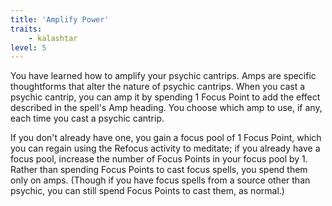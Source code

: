 ```yaml
---
title: 'Amplify Power'
traits:
    - kalashtar
level: 5
---
```


You have learned how to amplify your psychic cantrips. Amps are specific thoughtforms that alter the nature of psychic cantrips. When you cast a psychic cantrip, you can amp it by spending 1 Focus Point to add the effect described in the spell's Amp heading. You choose which amp to use, if any, each time you cast a psychic cantrip.

If you don't already have one, you gain a focus pool of 1 Focus Point, which you can regain using the Refocus activity to meditate; if you already have a focus pool, increase the number of Focus Points in your focus pool by 1. Rather than spending Focus Points to cast focus spells, you spend them only on amps. (Though if you have focus spells from a source other than psychic, you can still spend Focus Points to cast them, as normal.)
